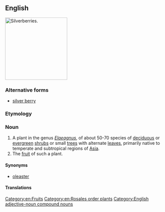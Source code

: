 {{also|silver berry}}
==English==
[[Image:Elaeagnus.jpg|thumb|right|200px|Silverberries.]]
{{wikipedia}}
{{wikispecies|Elaeagnus}}

===Alternative forms===
* [[silver berry]]

===Etymology===
{{compound|en|silver|berry}}

===Noun===
{{en-noun}}

# A plant in the genus ''[[Elaeagnus]]'', of about 50-70 species of [[deciduous]] or [[evergreen]] [[shrub]]s or small [[tree]]s with alternate [[leaf|leaves]], primarily native to temperate and subtropical regions of [[Asia]].
# The [[fruit]] of such a plant.

====Synonyms====
* {{sense|Elaeagnus}} [[oleaster]]

====Translations====
{{trans-see|plant|oleaster}}

[[Category:en:Fruits]]
[[Category:en:Rosales order plants]]
[[Category:English adjective-noun compound nouns]]